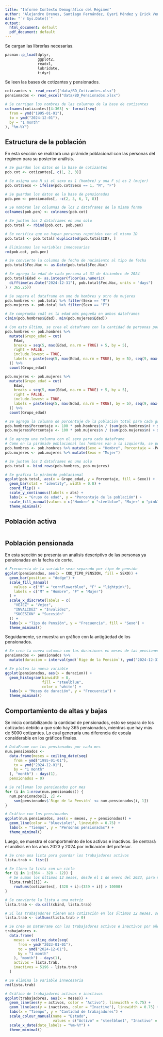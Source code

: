 ---
title: "Informe Contexto Demográfico del Régimen"
author: "Alejandro Brenes, Santiago Fernández, Eyeri Méndez y Erick Venegas"
date: "`r Sys.Date()`"
output:
  html_document: default
  pdf_document: default
---

Se cargan las librerías necesarias.

```{r librerias}
pacman::p_load(dplyr,
               ggplot2,
               readxl,
               lubridate,
               tidyr)
```

Se leen las bases de cotizantes y pensionados.

```{r datos_bases}
cotizantes <- read_excel("data/BD_Cotizantes.xlsx")
pensionados <- read_excel("data/BD_Pensionados.xlsx")

# Se corrigen los nombres de las columnas de la base de cotizantes
colnames(cotizantes)[4:363] <- format(seq(
  from = ymd("1995-01-01"),
  to = ymd("2024-12-01"),
  by = "1 month"
), "%m-%Y")
```

## Estructura de la población

En esta sección se realizará una pirámide poblacional con las personas del régimen para su posterior análisis.

```{r estrc_pob}
# Se guardan los datos de la base de cotizantes
pob.cot <- cotizantes[, c(1, 2, 3)]

# Se asigna una M si el sexo es 1 (hombre) y una F si es 2 (mujer)
pob.cot$Sexo <- ifelse(pob.cot$Sexo == 1, "M", "F")

# Se guardan los datos de la base de pensionados
pob.pen <- pensionados[, -c(2, 3, 6, 7, 8)]

# Se nombran las columnas de los 2 dataframes de la misma forma
colnames(pob.pen) <- colnames(pob.cot)

# Se juntan los 2 dataframes en uno solo
pob.total <- rbind(pob.cot, pob.pen)

# Se verifica que no hayan personas repetidas con el mismo ID
pob.total <- pob.total[!duplicated(pob.total$ID), ]

# Eliminamos las variables innecesarias
rm(pob.cot, pob.pen)

# Se convierte la columna de fecha de nacimiento al tipo de fecha
pob.total$Fec.Nac <- as.Date(pob.total$Fec.Nac)

# Se agrega la edad de cada persona al 31 de diciembre de 2024
pob.total$Edad <- as.integer(floor(as.numeric(
  difftime(as.Date("2024-12-31"), pob.total$Fec.Nac, units = "days")
) / 365.25))

# Se separa el dataframe en uno de hombres y otro de mujeres
pob.hombres <- pob.total %>% filter(Sexo == "M")
pob.mujeres <- pob.total %>% filter(Sexo == "F")

# Se comprueba cuál es la edad más pequeña en ambos dataframes
c(min(pob.hombres$Edad), min(pob.mujeres$Edad))

# Con esto último, se crea el dataframe con la cantidad de personas por grupos de edad quinquenales, tanto para hombres como para mujeres
pob.hombres <- pob.hombres %>%
  mutate(Grupo_edad = cut(
    Edad,
    breaks = seq(5, max(Edad, na.rm = TRUE) + 5, by = 5),
    right = FALSE,
    include.lowest = TRUE,
    labels = paste(seq(5, max(Edad, na.rm = TRUE), by = 5), seq(9, max(Edad, na.rm = TRUE) + 4, by = 5), sep = "-")
  )) %>%
  count(Grupo_edad)

pob.mujeres <- pob.mujeres %>%
  mutate(Grupo_edad = cut(
    Edad,
    breaks = seq(5, max(Edad, na.rm = TRUE) + 5, by = 5),
    right = FALSE,
    include.lowest = TRUE,
    labels = paste(seq(5, max(Edad, na.rm = TRUE), by = 5), seq(9, max(Edad, na.rm = TRUE) + 4, by = 5), sep = "-")
  )) %>%
  count(Grupo_edad)

# Se agrega la columna de porcentaje de la población total para cada grupo de edad
pob.hombres$Porcentaje <- 100 * pob.hombres$n / (sum(pob.hombres$n) + sum(pob.mujeres$n))
pob.mujeres$Porcentaje <- 100 * pob.mujeres$n / (sum(pob.mujeres$n) + sum(pob.hombres$n))

# Se agrega una columna con el sexo para cada dataframe
# Como en la pirámide poblacional los hombres van a la izquierda, se pone el porcentaje como negativo
pob.hombres <- pob.hombres %>% mutate(Sexo = "Hombre", Porcentaje = -Porcentaje)
pob.mujeres <- pob.mujeres %>% mutate(Sexo = "Mujer")

# Se juntan los 2 dataframes en uno solo
pob.total <- bind_rows(pob.hombres, pob.mujeres)

# Se grafica la pirámide poblacional
ggplot(pob.total, aes(x = Grupo_edad, y = Porcentaje, fill = Sexo)) +
  geom_bar(stat = "identity", width = 0.8) +
  coord_flip() +
  scale_y_continuous(labels = abs) +
  labs(x = "Grupo de edad", y = "Porcentaje de la población") +
  scale_fill_manual(values = c("Hombre" = "steelblue", "Mujer" = "pink1")) +
  theme_minimal()
```

## Población activa

```{r pob_actv}

```


## Población pensionada

En esta sección se presenta un análisis descriptivo de las personas ya pensionadas en la fecha de corte.

```{r pob_pensd}
# Frecuencia de la variable sexo separado por tipo de pensión
ggplot(pensionados, aes(x = COD_TIPO_PENSION, fill = SEXO)) +
  geom_bar(position = "dodge") +
  scale_fill_manual(
    values = c("M" = "cornflowerblue", "F" = "lightpink"),
    labels = c("M" = "Hombre", "F" = "Mujer")
  ) +
  scale_x_discrete(labels = c(
    "VEJEZ" = "Vejez",
    "INVALIDEZ" = "Invalidez",
    "SUCESION" = "Sucesión"
  )) +
  labs(x = "Tipo de Pensión", y = "Frecuencia", fill = "Sexo") +
  theme_minimal()
```

Seguidamente, se muestra un gráfico con la antigüedad de los pensionados.

```{r antiguedad}
# Se crea la nueva columna con las duraciones en meses de las pensiones
pensionados <- pensionados %>%
  mutate(duracion = interval(ymd(`Rige de la Pensión`), ymd("2024-12-31")) %/% months(1))

# Se plotea la nueva variable
ggplot(pensionados, aes(x = duracion)) +
  geom_histogram(binwidth = 8,
                 fill = "steelblue",
                 color = "white") +
  labs(x = "Meses de duración", y = "Frecuencia") +
  theme_minimal()
```

## Comportamiento de altas y bajas

Se inicia contabilizando la cantidad de pensionados, esto se separa de los cotizados debido a que solo hay 365 pensionados, mientras que hay más de 5000 cotizantes. Lo cual generaría una diferencia de escala considerable en los gráficos finales.

```{r pensionados}
# DataFrame con los pensionados por cada mes
num.pensionados <-
  data.frame(meses = ceiling_date(seq(
    from = ymd("1995-01-01"),
    to = ymd("2024-12-01"),
    by = "1 month"
  ), "month") - days(1),
  pensionados = 0)

# Se rellenan los pensionados por mes
for (i in 1:nrow(num.pensionados)) {
  num.pensionados[i, 2] <-
    sum(pensionados$`Rige de la Pensión` <= num.pensionados[i, 1])
}

# Gráfico con los pensionados
ggplot(num.pensionados, aes(x = meses, y = pensionados)) +
  geom_line(color = "blueviolet", linewidth = 0.75) +
  labs(x = "Tiempo", y = "Personas pensionadas") +
  theme_minimal()
```

Luego, se muestra el comportmeinto de los activos e inactivos. Se centrará el análisis en los años 2023 y 2024 por indicación del profesor.

```{r activos_inactivos}
# Se crea una lista para guardar los trabajadores activos
lista.trab <- list()

# Se llena la lista con un ciclo
for (i in 1:(364 - 328 - 12)) {
  # Se suman los últimos 12 meses, desde el 1 de enero del 2023, para ver los trabajadores activos por mes
  lista.trab[[i]] <-
    rowSums(cotizantes[, (328 + i):(339 + i)] > 10000)
}

# Se convierte la lista a una matriz
lista.trab <- do.call(cbind, lista.trab)

# Si los trabajadores tienen una cotización en los últimos 12 meses, son trabajadores activos
lista.trab <- colSums(lista.trab > 0)

# Se crea un DataFrame con los trabajadores activos e inactivos por año
trabajadores <-
  data.frame(
    meses = ceiling_date(seq(
      from = ymd("2023-01-01"),
      to = ymd("2024-12-01"),
      by = "1 month"
    ), "month") - days(1),
    activos = lista.trab,
    inactivos = 5196 - lista.trab
  )

# Se elimina la variable innecesaria
rm(lista.trab)

# Gráfico de trabajadores activos e inactivos
ggplot(trabajadores, aes(x = meses)) +
  geom_line(aes(y = activos, color = "Activo"), linewidth = 0.75) +
  geom_line(aes(y = inactivos, color = "Inactivo"), linewidth = 0.75) +
  labs(x = "Tiempo", y = "Cantidad de trabajadores") +
  scale_colour_manual(name = "Estado",
                      values = c("Activo" = "steelblue1", "Inactivo" = "tan2")) +
  scale_x_date(date_labels = "%m-%Y") +
  theme_minimal()
```


